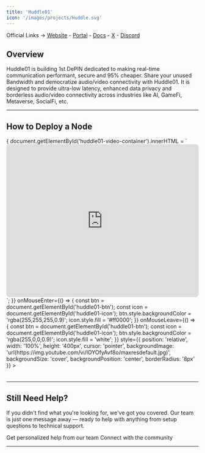 ```yaml
---
title: 'Huddle01'
icon: '/images/projects/Huddle.svg'
---
```


Official Links → [Website](https://huddle01.com/) - [Portal](https://www.huddle01.network/) - [Docs](https://huddle01.com/media-node/documentation/drtc-network/media-node) - [X](https://x.com/huddle01com) - [Discord](https://discord.com/invite/huddle01)

## Overview

Huddle01 is building 1st DePIN dedicated to making real-time communication performant, secure and 95% cheaper. Share your unused Bandwidth and democratize audio/video connectivity with Huddle01. It is designed to provide ultra-low latency, enhanced data privacy and borderless audio/video connectivity across industries like AI, GameFi, Metaverse, SocialFi, etc.

---
## How to Deploy a Node
<Frame caption="">
  <div id="huddle01-video-container" style={{position: 'relative', width: '100%', height: '400px'}}>
    <div 
      onClick={() => {
        document.getElementById('huddle01-video-container').innerHTML = `
          <iframe width="100%" height="400" src="https://www.youtube.com/embed/lOYOfyAvf8o?autoplay=1&mute=1&rel=0" 
                  frameBorder="0" allowFullScreen allow="autoplay; encrypted-media" style="border-radius: 8px;"></iframe>
        `;
      }}
      onMouseEnter={() => {
        const btn = document.getElementById('huddle01-btn');
        const icon = document.getElementById('huddle01-icon');
        btn.style.backgroundColor = 'rgba(255,255,255,0.9)';
        icon.style.fill = '#ff0000';
      }}
      onMouseLeave={() => {
        const btn = document.getElementById('huddle01-btn');
        const icon = document.getElementById('huddle01-icon');
        btn.style.backgroundColor = 'rgba(255,0,0,0.9)';
        icon.style.fill = 'white';
      }}
      style={{
        position: 'relative', width: '100%', height: '400px', cursor: 'pointer',
        backgroundImage: 'url(https://img.youtube.com/vi/lOYOfyAvf8o/maxresdefault.jpg)',
        backgroundSize: 'cover', backgroundPosition: 'center', borderRadius: '8px'
      }}
    >
      <div id="huddle01-btn" style={{
        position: 'absolute', bottom: '16px', right: '16px', width: '50px', height: '50px',
        backgroundColor: 'rgba(255,0,0,0.9)', borderRadius: '50%', display: 'flex',
        alignItems: 'center', justifyContent: 'center', transition: 'all 0.2s ease', pointerEvents: 'none'
      }}>
        <svg id="huddle01-icon" width="20" height="20" viewBox="0 0 24 24" fill="white">
          <path d="M8 5v14l11-7z"/>
        </svg>
      </div>
    </div>
  </div>
</Frame>

---


## Still Need Help?

If you didn't find what you're looking for, we've got you covered. Our team is just one message away — ready to help with anything from setup questions to technical support.

<CardGroup cols={2}>
  <Card title="Open Support Ticket" icon="rectangle-stack" href="https://discord.com/channels/1217243890352914552/1220638161407836241">
    Get personalized help from our team
  </Card>
  <Card title="Join Discord" icon="message-circle" href="https://discord.com/invite/JDkD4EaqcZ">
    Connect with the community
  </Card>
</CardGroup>

--- 